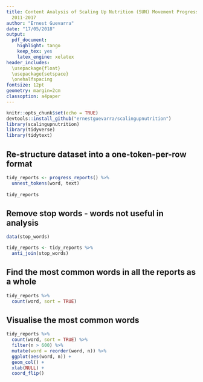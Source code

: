 ```yaml
---
title: Content Analysis of Scaling Up Nutrition (SUN) Movement Progress Reports from
  2011-2017
author: "Ernest Guevarra"
date: "17/05/2018"
output: 
  pdf_document:
    highlight: tango
    keep_tex: yes
    latex_engine: xelatex
header_includes: 
  \usepackage{float} 
  \usepackage{setspace} 
  \onehalfspacing
fontsize: 12pt
geometry: margin=2cm
classoption: a4paper
---
```


```r
knitr::opts_chunk$set(echo = TRUE)
devtools::install_github("ernestguevarra/scalingupnutrition")
library(scalingupnutrition)
library(tidyverse)
library(tidytext)
```



## Re-structure dataset into a one-token-per-row format

```r
tidy_reports <- progress_reports() %>%
  unnest_tokens(word, text)
  
tidy_reports
```


## Remove stop words - words not useful in analysis

```r
data(stop_words)

tidy_reports <- tidy_reports %>%
  anti_join(stop_words)
```


## Find the most common words in all the reports as a whole

```r
tidy_reports %>%
  count(word, sort = TRUE)
```

## Visualise the most common words

```r
tidy_reports %>%
  count(word, sort = TRUE) %>%
  filter(n > 600) %>%
  mutate(word = reorder(word, n)) %>%
  ggplot(aes(word, n)) + 
  geom_col() + 
  xlab(NULL) + 
  coord_flip()
```

